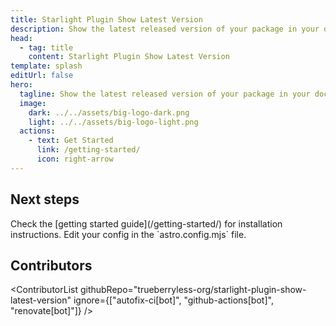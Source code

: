 ```yaml
---
title: Starlight Plugin Show Latest Version
description: Show the latest released version of your package in your documentation.
head:
  - tag: title
    content: Starlight Plugin Show Latest Version
template: splash
editUrl: false
hero:
  tagline: Show the latest released version of your package in your documentation.
  image:
    dark: ../../assets/big-logo-dark.png
    light: ../../assets/big-logo-light.png
  actions:
    - text: Get Started
      link: /getting-started/
      icon: right-arrow
---
```



## Next steps

<CardGrid stagger>
  <Card title="Install the plugin" icon="puzzle">
    Check the [getting started guide](/getting-started/) for installation
    instructions.
  </Card>
  <Card title="Configure the plugin" icon="setting">
    Edit your config in the `astro.config.mjs` file.
  </Card>
</CardGrid>

## Contributors


<ContributorList githubRepo="trueberryless-org/starlight-plugin-show-latest-version" ignore={["autofix-ci[bot]", "github-actions[bot]", "renovate[bot]"]} />
